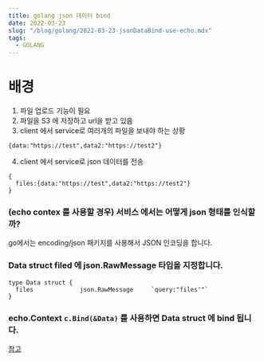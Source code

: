 ```yaml
---
title: golang json 데이터 bind
date: 2022-03-23
slug: "/blog/golang/2022-03-23-jsonDataBind-use-echo.mdx"
tags:
  - GOLANG
---
```


# 배경

1. 파일 업로드 기능이 필요
2. 파일을 S3 에 저장하고 url을 받고 있음
4. client 에서 service로 여러개의 파일을 보내야 하는 상황
```
{data:"https://test",data2:"https://test2"}
```
4. client 에서 service로 json 데이터를 전송
```
{
  files:{data:"https://test",data2:"https://test2"}
}
```
### (echo contex 를 사용할 경우) 서비스 에서는 어떻게 json 형태를 인식할까?

go에서는 encoding/json 패키지를 사용해서 JSON 인코딩을 합니다.


### Data struct filed 에 json.RawMessage 타입을 지정합니다.

```
type Data struct {
  files             json.RawMessage     `query:"files'"`
}
```

### echo.Context  `c.Bind(&Data)` 를 사용하면 Data struct 에 bind 됩니다.





[참고](https://mingrammer.com/translation-go-walkthrough-encoding-json-package/)
